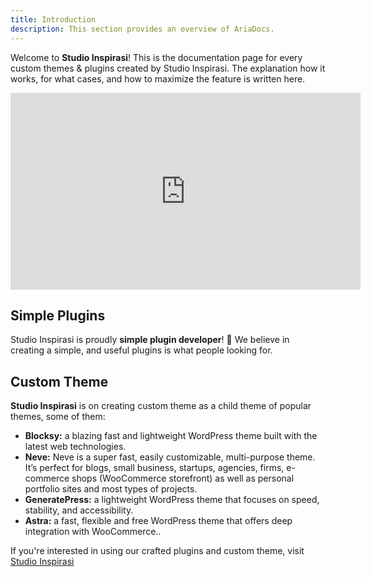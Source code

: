 ```yaml
---
title: Introduction
description: This section provides an overview of AriaDocs.
---
```


Welcome to **Studio Inspirasi**! This is the documentation page for every custom themes & plugins created by Studio Inspirasi. The explanation how it works, for what cases, and how to maximize the feature is written here.

<iframe width="560" height="315" src="https://www.youtube.com/embed/NlIZSWz3FME?si=d6twi29GchtkuIC6" title="YouTube video player" frameborder="0" allow="accelerometer; autoplay; clipboard-write; encrypted-media; gyroscope; picture-in-picture; web-share" referrerpolicy="strict-origin-when-cross-origin" allowfullscreen></iframe>

##  Simple Plugins

Studio Inspirasi is proudly **simple plugin developer**! 🎉 We believe in creating a simple, and useful plugins is what people looking for.

## Custom Theme

**Studio Inspirasi** is on creating custom theme as a child theme of popular themes, some of them:

- **Blocksy:** a blazing fast and lightweight WordPress theme built with the latest web technologies.
- **Neve:** Neve is a super fast, easily customizable, multi-purpose theme. It’s perfect for blogs, small business, startups, agencies, firms, e-commerce shops (WooCommerce storefront) as well as personal portfolio sites and most types of projects.
- **GeneratePress:** a lightweight WordPress theme that focuses on speed, stability, and accessibility.
- **Astra:** a fast, flexible and free WordPress theme that offers deep integration with WooCommerce..

If you're interested in using our crafted plugins and custom theme, visit <a href="https://studioinspirasi.com/">Studio Inspirasi</a>
